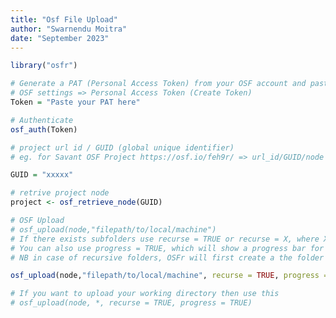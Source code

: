 ```yaml
---
title: "Osf File Upload"
author: "Swarnendu Moitra"
date: "September 2023"
---
```


```R
library("osfr")
```

```R
# Generate a PAT (Personal Access Token) from your OSF account and paste it here.
# OSF settings => Personal Access Token (Create Token)
Token = "Paste your PAT here"

# Authenticate
osf_auth(Token)

# project url id / GUID (global unique identifier)
# eg. for Savant OSF Project https://osf.io/feh9r/ => url_id/GUID/node = "feh9r" | N.B GUID would always be a 5 alphanummeric sting

GUID = "xxxxx"

# retrive project node
project <- osf_retrieve_node(GUID)
```


```R
# OSF Upload
# osf_upload(node,"filepath/to/local/machine") 
# If there exists subfolders use recurse = TRUE or recurse = X, where X is a postive number denoting subfolder levels
# You can also use progress = TRUE, which will show a progress bar for files upload
# NB in case of recursive folders, OSFr will first create a the folder structures and then populate/upload the files.

osf_upload(node,"filepath/to/local/machine", recurse = TRUE, progress = TRUE)

# If you want to upload your working directory then use this 
# osf_upload(node, *, recurse = TRUE, progress = TRUE)
```
